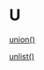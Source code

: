 # U {-}

[union()](https://linkedin-learning.pxf.io/Rweekly_setsUnionInterDiff)

[unlist()](https://linkedin-learning.pxf.io/rweekly_unlist)